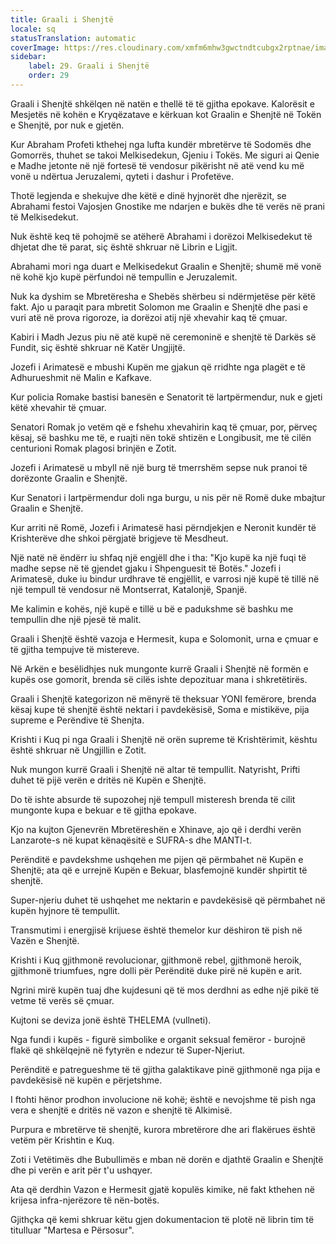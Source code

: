 ```yaml
---
title: Graali i Shenjtë
locale: sq
statusTranslation: automatic
coverImage: https://res.cloudinary.com/xmfm6mhw3gwctndtcubgx2rptnae/image/upload/v1741354419/small_cover_la_gran_rebelion_28716e29d2.webp
sidebar:
    label: 29. Graali i Shenjtë
    order: 29
---
```

Graali i Shenjtë shkëlqen në natën e thellë të të gjitha epokave. Kalorësit e Mesjetës në kohën e Kryqëzatave e kërkuan kot Graalin e Shenjtë në Tokën e Shenjtë, por nuk e gjetën.

Kur Abraham Profeti kthehej nga lufta kundër mbretërve të Sodomës dhe Gomorrës, thuhet se takoi Melkisedekun, Gjeniu i Tokës. Me siguri ai Qenie e Madhe jetonte në një fortesë të vendosur pikërisht në atë vend ku më vonë u ndërtua Jeruzalemi, qyteti i dashur i Profetëve.

Thotë legjenda e shekujve dhe këtë e dinë hyjnorët dhe njerëzit, se Abrahami festoi Vajosjen Gnostike me ndarjen e bukës dhe të verës në prani të Melkisedekut.

Nuk është keq të pohojmë se atëherë Abrahami i dorëzoi Melkisedekut të dhjetat dhe të parat, siç është shkruar në Librin e Ligjit.

Abrahami mori nga duart e Melkisedekut Graalin e Shenjtë; shumë më vonë në kohë kjo kupë përfundoi në tempullin e Jeruzalemit.

Nuk ka dyshim se Mbretëresha e Shebës shërbeu si ndërmjetëse për këtë fakt. Ajo u paraqit para mbretit Solomon me Graalin e Shenjtë dhe pasi e vuri atë në prova rigoroze, ia dorëzoi atij një xhevahir kaq të çmuar.

Kabiri i Madh Jezus piu në atë kupë në ceremoninë e shenjtë të Darkës së Fundit, siç është shkruar në Katër Ungjijtë.

Jozefi i Arimatesë e mbushi Kupën me gjakun që rridhte nga plagët e të Adhurueshmit në Malin e Kafkave.

Kur policia Romake bastisi banesën e Senatorit të lartpërmendur, nuk e gjeti këtë xhevahir të çmuar.

Senatori Romak jo vetëm që e fshehu xhevahirin kaq të çmuar, por, përveç kësaj, së bashku me të, e ruajti nën tokë shtizën e Longibusit, me të cilën centurioni Romak plagosi brinjën e Zotit.

Jozefi i Arimatesë u mbyll në një burg të tmerrshëm sepse nuk pranoi të dorëzonte Graalin e Shenjtë.

Kur Senatori i lartpërmendur doli nga burgu, u nis për në Romë duke mbajtur Graalin e Shenjtë.

Kur arriti në Romë, Jozefi i Arimatesë hasi përndjekjen e Neronit kundër të Krishterëve dhe shkoi përgjatë brigjeve të Mesdheut.

Një natë në ëndërr iu shfaq një engjëll dhe i tha: "Kjo kupë ka një fuqi të madhe sepse në të gjendet gjaku i Shpenguesit të Botës." Jozefi i Arimatesë, duke iu bindur urdhrave të engjëllit, e varrosi një kupë të tillë në një tempull të vendosur në Montserrat, Katalonjë, Spanjë.

Me kalimin e kohës, një kupë e tillë u bë e padukshme së bashku me tempullin dhe një pjesë të malit.

Graali i Shenjtë është vazoja e Hermesit, kupa e Solomonit, urna e çmuar e të gjitha tempujve të mistereve.

Në Arkën e besëlidhjes nuk mungonte kurrë Graali i Shenjtë në formën e kupës ose gomorit, brenda së cilës ishte depozituar mana i shkretëtirës.

Graali i Shenjtë kategorizon në mënyrë të theksuar YONI femërore, brenda kësaj kupe të shenjtë është nektari i pavdekësisë, Soma e mistikëve, pija supreme e Perëndive të Shenjta.

Krishti i Kuq pi nga Graali i Shenjtë në orën supreme të Krishtërimit, kështu është shkruar në Ungjillin e Zotit.

Nuk mungon kurrë Graali i Shenjtë në altar të tempullit. Natyrisht, Prifti duhet të pijë verën e dritës në Kupën e Shenjtë.

Do të ishte absurde të supozohej një tempull misteresh brenda të cilit mungonte kupa e bekuar e të gjitha epokave.

Kjo na kujton Gjenevrën Mbretëreshën e Xhinave, ajo që i derdhi verën Lanzarote-s në kupat kënaqësitë e SUFRA-s dhe MANTI-t.

Perënditë e pavdekshme ushqehen me pijen që përmbahet në Kupën e Shenjtë; ata që e urrejnë Kupën e Bekuar, blasfemojnë kundër shpirtit të shenjtë.

Super-njeriu duhet të ushqehet me nektarin e pavdekësisë që përmbahet në kupën hyjnore të tempullit.

Transmutimi i energjisë krijuese është themelor kur dëshiron të pish në Vazën e Shenjtë.

Krishti i Kuq gjithmonë revolucionar, gjithmonë rebel, gjithmonë heroik, gjithmonë triumfues, ngre dolli për Perënditë duke pirë në kupën e arit.

Ngrini mirë kupën tuaj dhe kujdesuni që të mos derdhni as edhe një pikë të vetme të verës së çmuar.

Kujtoni se deviza jonë është THELEMA (vullneti).

Nga fundi i kupës - figurë simbolike e organit seksual femëror - burojnë flakë që shkëlqejnë në fytyrën e ndezur të Super-Njeriut.

Perënditë e patregueshme të të gjitha galaktikave pinë gjithmonë nga pija e pavdekësisë në kupën e përjetshme.

I ftohti hënor prodhon involucione në kohë; është e nevojshme të pish nga vera e shenjtë e dritës në vazon e shenjtë të Alkimisë.

Purpura e mbretërve të shenjtë, kurora mbretërore dhe ari flakërues është vetëm për Krishtin e Kuq.

Zoti i Vetëtimës dhe Bubullimës e mban në dorën e djathtë Graalin e Shenjtë dhe pi verën e arit për t'u ushqyer.

Ata që derdhin Vazon e Hermesit gjatë kopulës kimike, në fakt kthehen në krijesa infra-njerëzore të nën-botës.

Gjithçka që kemi shkruar këtu gjen dokumentacion të plotë në librin tim të titulluar "Martesa e Përsosur".

